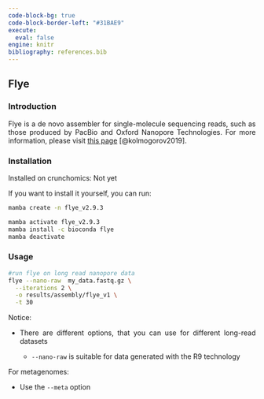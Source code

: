 ---
code-block-bg: true
code-block-border-left: "#31BAE9"
execute:
  eval: false
engine: knitr
bibliography: references.bib
---

<div style="text-align: justify">

## Flye

### Introduction

Flye is a de novo assembler for single-molecule sequencing reads, such as those produced by PacBio and Oxford Nanopore Technologies. For more information, please visit [this page](https://github.com/fenderglass/Flye) [@kolmogorov2019].

### Installation

Installed on crunchomics: Not yet

If you want to install it yourself, you can run:

```{bash}
mamba create -n flye_v2.9.3

mamba activate flye_v2.9.3
mamba install -c bioconda flye
mamba deactivate
```

### Usage

```{bash}
#run flye on long read nanopore data
flye --nano-raw  my_data.fastq.gz \
  --iterations 2 \
  -o results/assembly/flye_v1 \
  -t 30
```

Notice:

-   There are different options, that you can use for different long-read datasets

    -   `--nano-raw` is suitable for data generated with the R9 technology

For metagenomes:

-   Use the `--meta` option